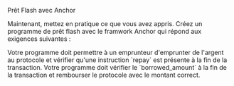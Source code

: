 
<ChallengeTitle>Prêt Flash avec Anchor</ChallengeTitle>

Maintenant, mettez en pratique ce que vous avez appris. Créez un programme de prêt flash avec le framwork Anchor qui répond aux exigences suivantes :

<RequirementList>
  <Requirement title="Challenge 1: Créer une instruction `borrow`">
    Votre programme doit permettre à un emprunteur d'emprunter de l'argent au protocole et vérifier qu'une instruction `repay` est présente à la fin de la transaction.
  </Requirement>

  <Requirement title="Challenge 2: Créer une instruction `repay`">
    Votre programme doit vérifier le `borrowed_amount` à la fin de la transaction et rembourser le protocole avec le montant correct.
  </Requirement>
</RequirementList>
